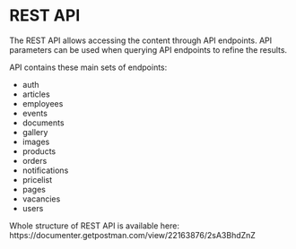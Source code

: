 
# REST API

The REST API allows accessing the content through API endpoints. 
API parameters can be used when querying API endpoints to refine the results.

API contains these main sets of endpoints:

- auth
- articles
- employees
- events
- documents
- gallery
- images
- products
- orders
- notifications
- pricelist
- pages
- vacancies
- users

 
<Callout type="info" emoji="ℹ️">
  Whole structure of REST API is available here:
https://documenter.getpostman.com/view/22163876/2sA3BhdZnZ
</Callout>